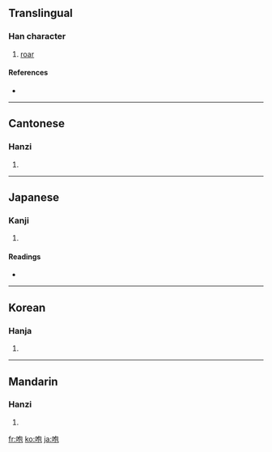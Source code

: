 ==Translingual==

===Han character===
{{Han char|rn=30|rad=口|as=05|sn=8|four=6701<sub>2</sub>|canj=口心口山 (RPRU)}}

# [[roar]]

====References====
* {{Han ref|kx=0184.110|dkj=03484|dj=0403.100|hdz=10608.020|uh=5486|ud=21638|bh=A948|bd=43336}}

----

==Cantonese==

===Hanzi===
{{yue-hanzi|jyut=|y=paau4}}

# {{defn|Cantonese|sort=口05}}

----

==Japanese==

===Kanji===
{{ja-kanji|grade=|rs=口05}}

# {{defn|Japanese|sort=口05}}

====Readings====
* {{ja-readings|on=[[ほう]] (hō)|kun=[[ほえる]] (hoeru)}}

----

==Korean==

===Hanja===
{{ko-hanja|hangeul=포|rv=po|mr=p'o}}

# {{defn|Korean|sort=口05}}

----

==Mandarin==

===Hanzi===
{{cmn-hanzi|pin=[[páo]] ([[pao2]])|wg=p'ao<sup>2</sup>}}

# {{defn|Mandarin|sort=口05}}

[[fr:咆]]
[[ko:咆]]
[[ja:咆]]